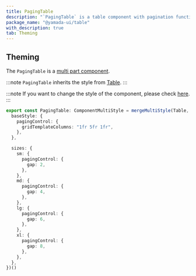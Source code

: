 ```yaml
---
title: PagingTable
description: "`PagingTable` is a table component with pagination functionality."
package_name: "@yamada-ui/table"
with_description: true
tab: Theming
---
```


## Theming

The `PagingTable` is a [multi part component](/styled-system/theming/component-style#multi-part-component).

:::note
`PagingTable` inherits the style from [Table](/components/data-display/table).
:::

:::note
If you want to change the style of the component, please check [here](/styled-system/theming/customize-theme#changing-the-style-of-components).
:::

```ts
export const PagingTable: ComponentMultiStyle = mergeMultiStyle(Table, {
  baseStyle: {
    pagingControl: {
      gridTemplateColumns: "1fr 5fr 1fr",
    },
  },

  sizes: {
    sm: {
      pagingControl: {
        gap: 2,
      },
    },
    md: {
      pagingControl: {
        gap: 4,
      },
    },
    lg: {
      pagingControl: {
        gap: 6,
      },
    },
    xl: {
      pagingControl: {
        gap: 8,
      },
    },
  },
})()
```
